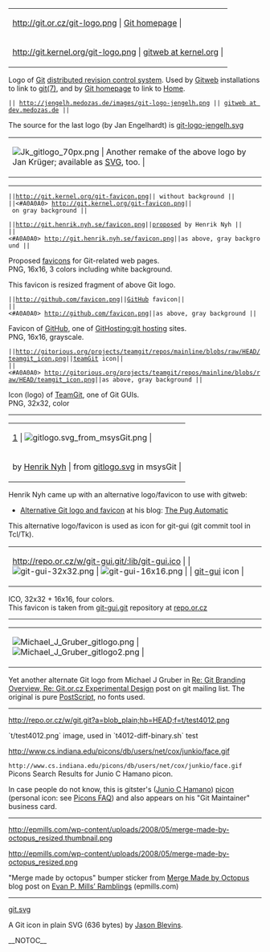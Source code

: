{|
| http://git.or.cz/git-logo.png       | [http://git.or.cz/ Git homepage] |
|-
| http://git.kernel.org/git-logo.png  | [http://www.kernel.org/git/ gitweb at kernel.org] |
|}

Logo of [[Git]] [[DistributedSCM|distributed revision control system]]. 
Used by [[Gitweb]] installations to link to [http://www.kernel.org/pub/software/scm/git/docs/ git(7)], 
and by [http://git.or.cz/ Git homepage] to link to [http://git.or.cz/index.html Home].

 || http://jengelh.medozas.de/images/git-logo-jengelh.png || [http://dev.medozas.de/gitweb.cgi gitweb at dev.medozas.de] ||

The source for the last logo (by Jan Engelhardt) is [http://jengelh.medozas.de/images/git-logo-jengelh.svg git-logo-jengelh.svg]

{|
| [[File:Jk gitlogo 70px.png]] | Another remake of the above logo by Jan Krüger; available as [http://gg.jk.gs/gitlogo2.0beta.svg SVG], too. |
|}
----

 ||http://git.kernel.org/git-favicon.png|| without background ||
 ||<#A0A0A0> http://git.kernel.org/git-favicon.png|| on gray background ||

 ||http://git.henrik.nyh.se/favicon.png||[http://henrik.nyh.se/2007/06/alternative-git-logo-and-favicon proposed] by Henrik Nyh ||
 ||<#A0A0A0> http://git.henrik.nyh.se/favicon.png||as above, gray background ||

Proposed [[WikiPedia:Favicon|favicons]] for Git-related web pages.<BR>
PNG, 16x16, 3 colors including white background.

This favicon is resized fragment of above Git logo.

 ||http://github.com/favicon.png||[http://github.com/ GitHub] favicon||
 ||<#A0A0A0> http://github.com/favicon.png||as above, gray background ||

Favicon of [http://github.com/ GitHub], one of [[GitHosting:git hosting]] sites.<BR>
PNG, 16x16, grayscale.

 ||http://gitorious.org/projects/teamgit/repos/mainline/blobs/raw/HEAD/teamgit_icon.png||[http://www.devslashzero.com/teamgit teamGit] icon||
 ||<#A0A0A0> http://gitorious.org/projects/teamgit/repos/mainline/blobs/raw/HEAD/teamgit_icon.png||as above, gray background ||

Icon (logo) of [http://www.devslashzero.com/teamgit TeamGit], one of Git GUIs.<BR>
PNG, 32x32, color

----

{|
| [http://henrik.nyh.se/uploads/git-logo.png] | [[File:gitlogo.svg from msysGit.png]] |
|-
|by [http://henrik.nyh.se/2007/06/alternative-git-logo-and-favicon Henrik Nyh] | from [http://repo.or.cz/w/msysgit.git?a=blob_plain;f=share/resources/gitlogo.svg;h=c0d67e70ab31394f0635c141998e512437a138b4;hb=HEAD gitlogo.svg] in msysGit |
|}

Henrik Nyh came up with an alternative logo/favicon to use with gitweb:
* [http://henrik.nyh.se/2007/06/alternative-git-logo-and-favicon Alternative Git logo and favicon] at his blog: [http://henrik.nyh.se/ The Pug Automatic]

This alternative logo/favicon is used as icon for git-gui (git commit tool in Tcl/Tk).
{|
| http://repo.or.cz/w/git-gui.git/:lib/git-gui.ico | | [[File:git-gui-32x32.png]] | [[File:git-gui-16x16.png]] | | [http://www.kernel.org/pub/software/scm/git/docs/git-gui.html git-gui] icon |
|}

ICO, 32x32 + 16x16, four colors.<BR>
This favicon is taken from [http://repo.or.cz/w/git-gui.git git-gui.git] repository at [http://repo.or.cz repo.or.cz]

----
{|
| [[File:Michael J Gruber gitlogo.png]] | [[File:Michael J Gruber gitlogo2.png]] |
|}

Yet another alternate Git logo from Michael J Gruber in [http://permalink.gmane.org/gmane.comp.version-control.git/89342 Re: Git Branding Overview, Re: Git.or.cz Experimental Design] post on git mailing list.  The original is pure [[PostScript]], no fonts used.

----

http://repo.or.cz/w/git.git?a=blob_plain;hb=HEAD;f=t/test4012.png

`t/test4012.png` image, used in `t4012-diff-binary.sh` test

http://www.cs.indiana.edu/picons/db/users/net/cox/junkio/face.gif

<code><nowiki>http://www.cs.indiana.edu/picons/db/users/net/cox/junkio/face.gif</nowiki></code><BR>
Picons Search Results for Junio C Hamano picon.

In case people do not know, this is gitster's ([[Junio C Hamano]]) [[WikiPedia:Picon_(Apple)|picon]] (personal icon: see [http://www.cs.indiana.edu/picons/ftp/faq.html Picons FAQ]) and also appears on his "Git Maintainer" business card.

----

http://epmills.com/wp-content/uploads/2008/05/merge-made-by-octopus_resized.thumbnail.png

http://epmills.com/wp-content/uploads/2008/05/merge-made-by-octopus_resized.png

"Merge made by octopus" bumper sticker from [http://epmills.com/2008/05/16/merge-made-by-octopus/ Merge Made by Octopus] blog post on [http://epmills.com/ Evan P. Mills’ Ramblings] (epmills.com)

----

[http://jblevins.org/svg/git.svg git.svg]

A Git icon in plain SVG (636 bytes) by [http://jblevins.org/ Jason Blevins].

__NOTOC__